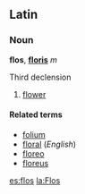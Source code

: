 ==Latin==
===Noun===
'''flos''', '''[[Wiktionary Appendix:Latin third declension|floris]]''' ''m''

Third declension

# [[flower]]

====Related terms====
*[[folium]]
*[[floral]] (''English'')
*[[floreo]]
*[[floreus]]

[[es:flos]]
[[la:Flos]]